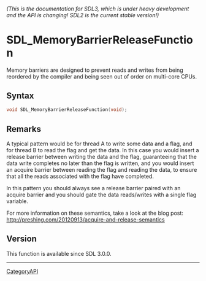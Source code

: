 ====== (This is the documentation for SDL3, which is under heavy development and the API is changing! SDL2 is the current stable version!) ======
= SDL_MemoryBarrierReleaseFunction =

Memory barriers are designed to prevent reads and writes from being reordered by the compiler and being seen out of order on multi-core CPUs.

== Syntax ==

<syntaxhighlight lang='c'>
void SDL_MemoryBarrierReleaseFunction(void);
</syntaxhighlight>

== Remarks ==

A typical pattern would be for thread A to write some data and a flag, and
for thread B to read the flag and get the data. In this case you would
insert a release barrier between writing the data and the flag,
guaranteeing that the data write completes no later than the flag is
written, and you would insert an acquire barrier between reading the flag
and reading the data, to ensure that all the reads associated with the flag
have completed.

In this pattern you should always see a release barrier paired with an
acquire barrier and you should gate the data reads/writes with a single
flag variable.

For more information on these semantics, take a look at the blog post:
http://preshing.com/20120913/acquire-and-release-semantics

== Version ==

This function is available since SDL 3.0.0.

----
[[CategoryAPI]]


